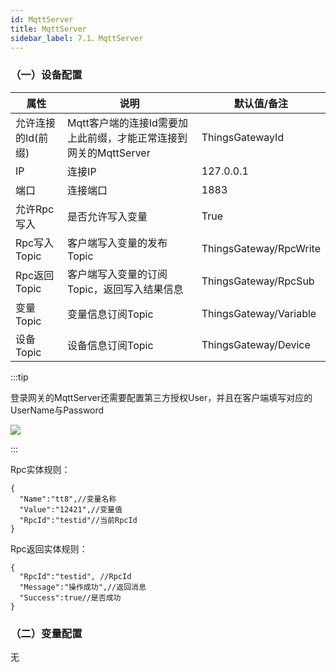 ```yaml
---
id: MqttServer
title: MqttServer
sidebar_label: 7.1、MqttServer
---
```


### （一）设备配置

| 属性           |  说明                    | 默认值/备注|
| ---------------| --------------------------| ---|
| 允许连接的Id(前缀)         | Mqtt客户端的连接Id需要加上此前缀，才能正常连接到网关的MqttServer  |ThingsGatewayId|
| IP         | 连接IP              | 127.0.0.1|
| 端口         | 连接端口              | 1883|
| 允许Rpc写入         | 是否允许写入变量              | True |
| Rpc写入Topic         | 客户端写入变量的发布Topic              | ThingsGateway/RpcWrite |
| Rpc返回Topic         | 客户端写入变量的订阅Topic，返回写入结果信息              | ThingsGateway/RpcSub |
| 变量Topic         | 变量信息订阅Topic              | ThingsGateway/Variable |
| 设备Topic         | 设备信息订阅Topic              | ThingsGateway/Device |

:::tip

 登录网关的MqttServer还需要配置第三方授权User，并且在客户端填写对应的UserName与Password


![](/img/mqttserver1.png)

:::

Rpc实体规则：
```
{
  "Name":"tt8",//变量名称
  "Value":"12421",//变量值
  "RpcId":"testid"//当前RpcId
}
```
Rpc返回实体规则：
```
{
  "RpcId":"testid", //RpcId
  "Message":"操作成功",//返回消息
  "Success":true//是否成功
}
```


### （二）变量配置
无




